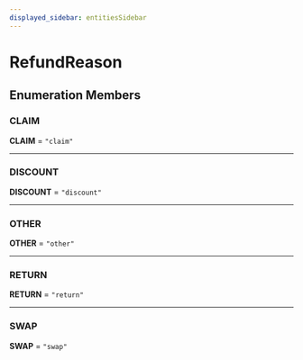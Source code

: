 ```yaml
---
displayed_sidebar: entitiesSidebar
---
```



# RefundReason

## Enumeration Members

### CLAIM

 **CLAIM** = ``"claim"``

___

### DISCOUNT

 **DISCOUNT** = ``"discount"``

___

### OTHER

 **OTHER** = ``"other"``

___

### RETURN

 **RETURN** = ``"return"``

___

### SWAP

 **SWAP** = ``"swap"``
